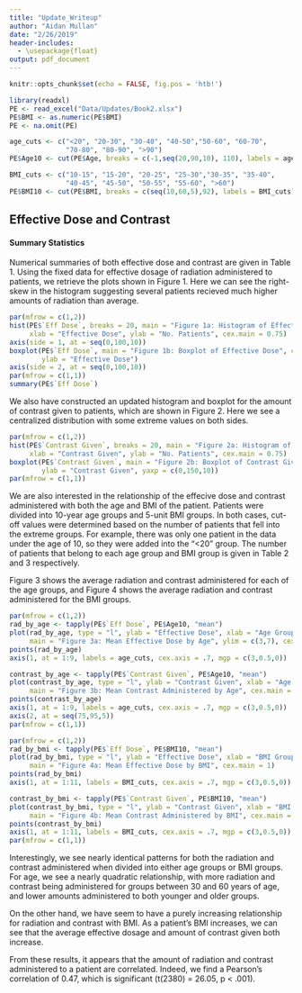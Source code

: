 ```yaml
---
title: "Update_Writeup"
author: "Aidan Mullan"
date: "2/26/2019"
header-includes:
  - \usepackage{float}
output: pdf_document
---
```


```r
knitr::opts_chunk$set(echo = FALSE, fig.pos = 'htb!')
```

```r
library(readxl)
PE <- read_excel("Data/Updates/Book2.xlsx")
PE$BMI <- as.numeric(PE$BMI)
PE <- na.omit(PE)

age_cuts <- c("<20", "20-30", "30-40", "40-50","50-60", "60-70",
              "70-80", "80-90", ">90")
PE$Age10 <- cut(PE$Age, breaks = c(-1,seq(20,90,10), 110), labels = age_cuts)

BMI_cuts <- c("10-15", "15-20", "20-25", "25-30","30-35", "35-40",
              "40-45", "45-50", "50-55", "55-60", ">60")
PE$BMI10 <- cut(PE$BMI, breaks = c(seq(10,60,5),92), labels = BMI_cuts)
```


## Effective Dose and Contrast

#### Summary Statistics

Numerical summaries of both effective dose and contrast are given in Table 1. Using the fixed data for effective dosage of radiation administered to patients, we retrieve the plots shown in Figure 1. Here we can see the right-skew in the histogram suggesting several patients recieved much higher amounts of radiation than average. 

\begin{table}[H] \centering 
  \caption{Summary Statistics of Radiation and Contrast} 
\begin{tabular}{p{3cm}p{1cm}p{1cm}p{1cm}p{1cm}p{1cm}p{1cm}}
\\[-1.8ex] \hline 
\hline
 & Min & 1st Q & Median & Mean & 3rd Q & Max \\ 
\hline \\[-1.8ex] 
Effective Dose & 0.10 & 3.06 & 4.30 & 5.631 & 6.36 & 48.83 \\
Contrast       & 5.0 & 75.0 & 95.0 & 88.5 & 98.0 & 150.0 \\
\hline 
\hline \\[-1.8ex]
 \end{tabular}
\end{table}

```r
par(mfrow = c(1,2))
hist(PE$`Eff Dose`, breaks = 20, main = "Figure 1a: Histogram of Effective Dose",
     xlab = "Effective Dose", ylab = "No. Patients", cex.main = 0.75)
axis(side = 1, at = seq(0,100,10))
boxplot(PE$`Eff Dose`, main = "Figure 1b: Boxplot of Effective Dose", cex.main = 0.75, 
        ylab = "Effective Dose")
axis(side = 2, at = seq(0,100,10))
par(mfrow = c(1,1))
summary(PE$`Eff Dose`)
```

We also have constructed an updated histogram and boxplot for the amount of contrast given to patients, which are shown in Figure 2. Here we see a centralized distribution with some extreme values on both sides. 

```r
par(mfrow = c(1,2))
hist(PE$`Contrast Given`, breaks = 20, main = "Figure 2a: Histogram of Contrast Given",
     xlab = "Contrast Given", ylab = "No. Patients", cex.main = 0.75)
boxplot(PE$`Contrast Given`, main = "Figure 2b: Boxplot of Contrast Given", cex.main = 0.75, 
        ylab = "Contrast Given", yaxp = c(0,150,10))
par(mfrow = c(1,1))
```


We are also interested in the relationship of the effecive dose and contrast administered with both the age and BMI of the patient. Patients were divided into 10-year age groups and 5-unit BMI groups. In both cases, cut-off values were determined based on the number of patients that fell into the extreme groups. For example, there was only one patient in the data under the age of 10, so they were added into the "<20" group. The number of patients that belong to each age group and BMI group is given in Table 2 and 3 respectively.

\begin{table}[H] \centering 
  \caption{Breakdown Patients by Age Group} 
\begin{tabular}{p{1cm}p{1cm}p{1cm}p{1cm}p{1cm}p{1cm}p{1cm}p{1cm}p{1cm}}
\\[-1.8ex] \hline 
\hline
 <20 & 20-30 & 30-40 & 40-50& 50-60 & 60-70 & 70-80 & 80-90 & >90 \\ 
 \hline \\[-1.8ex] 
55 & 133 & 222 & 294 & 514 & 562 & 397 & 179 & 26 \\
\hline 
\hline \\[-1.8ex]
 \end{tabular}
\end{table}

\begin{table}[H] \centering 
  \caption{Breakdown Patients by BMI Group} 
\begin{tabular}{p{1cm}p{1cm}p{1cm}p{1cm}p{1cm}p{1cm}p{1cm}p{1cm}p{1cm}p{1cm}p{1cm}}
\\[-1.8ex] \hline 
\hline
 <15 & 15-20 & 20-25 & 25-30 & 30-35 & 35-40 & 40-45 & 45-50 & 50-55 & 55-60 & >60 \\ 
 \hline \\[-1.8ex] 
14 & 158 & 486 & 595 & 467 & 276 & 171 & 106 & 56 & 21 & 32 \\
\hline 
\hline \\[-1.8ex]
 \end{tabular}
\end{table}

Figure 3 shows the average radiation and contrast administered for each of the age groups, and Figure 4 shows the average radiation and contrast administered for the BMI groups.

```r
par(mfrow = c(1,2))
rad_by_age <- tapply(PE$`Eff Dose`, PE$Age10, "mean")
plot(rad_by_age, type = "l", ylab = "Effective Dose", xlab = "Age Group", xaxt = "n",
     main = "Figure 3a: Mean Effective Dose by Age", ylim = c(3,7), cex.main = 1)
points(rad_by_age)
axis(1, at = 1:9, labels = age_cuts, cex.axis = .7, mgp = c(3,0.5,0))

contrast_by_age <- tapply(PE$`Contrast Given`, PE$Age10, "mean")
plot(contrast_by_age, type = "l", ylab = "Contrast Given", xlab = "Age Group", xaxt = "n",
     main = "Figure 3b: Mean Contrast Administered by Age", cex.main = 1, yaxt = "n", ylim = c(75,95))
points(contrast_by_age)
axis(1, at = 1:9, labels = age_cuts, cex.axis = .7, mgp = c(3,0.5,0))
axis(2, at = seq(75,95,5))
par(mfrow = c(1,1))
```

```r
par(mfrow = c(1,2))
rad_by_bmi <- tapply(PE$`Eff Dose`, PE$BMI10, "mean")
plot(rad_by_bmi, type = "l", ylab = "Effective Dose", xlab = "BMI Group", xaxt = "n",
     main = "Figure 4a: Mean Effective Dose by BMI", cex.main = 1)
points(rad_by_bmi)
axis(1, at = 1:11, labels = BMI_cuts, cex.axis = .7, mgp = c(3,0.5,0))

contrast_by_bmi <- tapply(PE$`Contrast Given`, PE$BMI10, "mean")
plot(contrast_by_bmi, type = "l", ylab = "Contrast Given", xlab = "BMI Group", xaxt = "n",
     main = "Figure 4b: Mean Contrast Administered by BMI", cex.main = 1)
points(contrast_by_bmi)
axis(1, at = 1:11, labels = BMI_cuts, cex.axis = .7, mgp = c(3,0.5,0))
par(mfrow = c(1,1))
```

Interestingly, we see nearly identical patterns for both the radiation and contrast administered when divided into either age groups or BMI groups. For age, we see a nearly quadratic relationship, with more radiation and contrast being administered for groups between 30 and 60 years of age, and lower amounts administered to both younger and older groups. 

On the other hand, we have seem to have a purely increasing relationship for radiation and contrast with BMI. As a patient's BMI increases, we can see that the average effective dosage and amount of contrast given both increase.

From these results, it appears that the amount of radiation and contrast administered to a patient are correlated. Indeed, we find a Pearson's correlation of 0.47, which is significant (t(2380) = 26.05, p < .001). 

